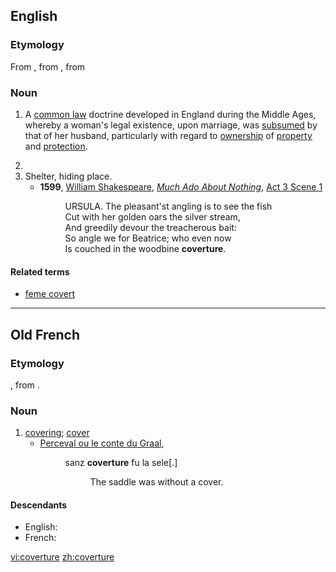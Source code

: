 ==English==
{{wikipedia}}

===Etymology===
From {{etyl|enm|en}}, from {{etyl|fro|en}} {{term|coverture|lang=fro}}, from {{term|covrir|lang=fro||to cover}}

===Noun===
{{en-noun}}

# {{context|legal|lang=en}} A [[common law]] doctrine developed in England during the Middle Ages, whereby a woman's legal existence, upon marriage, was [[subsume]]d by that of her husband, particularly with regard to [[ownership]] of [[property]] and [[protection]].
# {{alternative spelling of|couverture}}
# Shelter, hiding place.
#* '''1599''', [[w:William Shakespeare|William Shakespeare]], ''[[w:Much Ado About Nothing|Much Ado About Nothing]]'', [[s:Much Ado About Nothing (Shakespeare)|Act 3 Scene 1]]
#*:URSULA. The pleasant'st angling is to see the fish
#*:Cut with her golden oars the silver stream,
#*:And greedily devour the treacherous bait:
#*:So angle we for Beatrice; who even now
#*:Is couched in the woodbine '''coverture'''.

====Related terms====
* [[feme covert]]

----

==Old French==

===Etymology===
{{suffix|covert|ure|lang=fro}}, from {{term|covrir|lang=fro||to cover}}.

===Noun===
{{fro-noun|f}}

# [[covering]]; [[cover]]
#* [[s:fr:Perceval ou le conte du Graal|Perceval ou le conte du Graal]], {{w|Christian of Troyes}}
#*: sanz '''coverture''' fu la sele[.]
#*:: The saddle was without a cover.

====Descendants====
* English: {{l|en|coverture}}
* French: {{l|fr|couverture}}

[[vi:coverture]]
[[zh:coverture]]